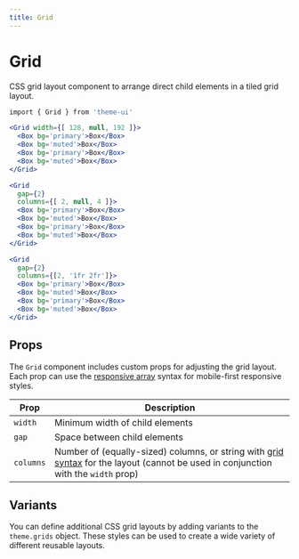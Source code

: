 ```yaml
---
title: Grid
---
```


# Grid

CSS grid layout component to arrange direct child elements in a tiled grid layout.

```sh
import { Grid } from 'theme-ui'
```

```jsx live=true
<Grid width={[ 128, null, 192 ]}>
  <Box bg='primary'>Box</Box>
  <Box bg='muted'>Box</Box>
  <Box bg='primary'>Box</Box>
  <Box bg='muted'>Box</Box>
</Grid>
```

```jsx live=true
<Grid
  gap={2}
  columns={[ 2, null, 4 ]}>
  <Box bg='primary'>Box</Box>
  <Box bg='muted'>Box</Box>
  <Box bg='primary'>Box</Box>
  <Box bg='muted'>Box</Box>
</Grid>
```

```jsx live=true
<Grid
  gap={2}
  columns={[2, '1fr 2fr']}>
  <Box bg='primary'>Box</Box>
  <Box bg='muted'>Box</Box>
  <Box bg='primary'>Box</Box>
  <Box bg='muted'>Box</Box>
</Grid>
```

## Props

The `Grid` component includes custom props for adjusting the grid layout.
Each prop can use the [responsive array][] syntax for mobile-first responsive styles.

Prop | Description
---|---
`width` | Minimum width of child elements
`gap` | Space between child elements
`columns` | Number of (equally-sized) columns, or string with [grid syntax](https://developer.mozilla.org/en-US/docs/Web/CSS/grid-template-columns) for the layout (cannot be used in conjunction with the `width` prop)

[responsive array]: /sx-prop#responsive-values

## Variants

You can define additional CSS grid layouts by adding variants to the `theme.grids` object.
These styles can be used to create a wide variety of different reusable layouts.

